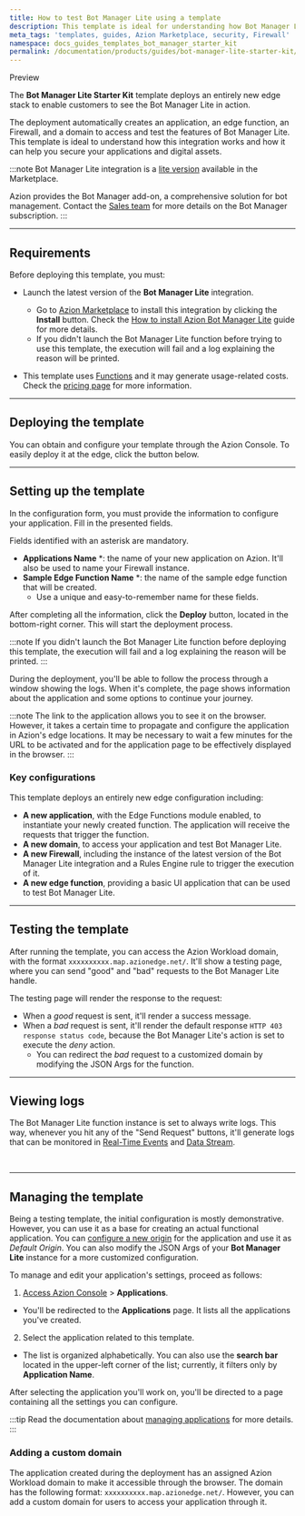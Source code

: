 ```yaml
---
title: How to test Bot Manager Lite using a template
description: This template is ideal for understanding how Bot Manager Lite works and how it can help you secure your applications.
meta_tags: 'templates, guides, Azion Marketplace, security, Firewall'
namespace: docs_guides_templates_bot_manager_starter_kit
permalink: /documentation/products/guides/bot-manager-lite-starter-kit/
---
```



<Tag severity="info" client:only="vue">
Preview
</Tag>

The **Bot Manager Lite Starter Kit** template deploys an entirely new edge stack to enable customers to see the Bot Manager Lite in action.

The deployment automatically creates an application, an edge function, an Firewall, and a domain to access and test the features of Bot Manager Lite. This template is ideal to understand how this integration works and how it can help you secure your applications and digital assets.

:::note
Bot Manager Lite integration is a [lite version](/pt-br/documentacao/produtos/guias/bot-manager-lite/) available in the Marketplace.

Azion provides the Bot Manager add-on, a comprehensive solution for bot management. Contact the [Sales team](https://www.azion.com/pt-br/contate-vendas/) for more details on the Bot Manager subscription.
:::

---

## Requirements

Before deploying this template, you must:

- Launch the latest version of the **Bot Manager Lite** integration.
    - Go to [Azion Marketplace](https://console.azion.com/marketplace) to install this integration by clicking the **Install** button. Check the [How to install Azion Bot Manager Lite](/en/documentation/products/guides/bot-manager-lite/) guide for more details.
    - If you didn't launch the Bot Manager Lite function before trying to use this template, the execution will fail and a log explaining the reason will be printed.

- This template uses [Functions](/en/documentation/products/build/applications/functions/) and it may generate usage-related costs. Check the [pricing page](https://www.azion.com/en/pricing/) for more information.

---

## Deploying the template

You can obtain and configure your template through the Azion Console. To easily deploy it at the edge, click the button below.

 <LinkButton
    label="Deploy"
    link="https://console.azion.com/create/azion/bot-manager-starter-kit"
    icon="ai ai-azion"
    icon-pos="left"
  />

---

## Setting up the template

In the configuration form, you must provide the information to configure your application. Fill in the presented fields. 

Fields identified with an asterisk are mandatory.

- **Applications Name** *: the name of your new application on Azion. It'll also be used to name your Firewall instance.
- **Sample Edge Function Name** *: the name of the sample edge function that will be created.
    - Use a unique and easy-to-remember name for these fields.

After completing all the information, click the **Deploy** button, located in the bottom-right corner. This will start the deployment process.

:::note
If you didn't launch the Bot Manager Lite function before deploying this template, the execution will fail and a log explaining the reason will be printed.
:::

During the deployment, you'll be able to follow the process through a window showing the logs. When it's complete, the page shows information about the application and some options to continue your journey.

:::note
The link to the application allows you to see it on the browser. However, it takes a certain time to propagate and configure the application in Azion's edge locations. It may be necessary to wait a few minutes for the URL to be activated and for the application page to be effectively displayed in the browser.
:::

### Key configurations

This template deploys an entirely new edge configuration including:

- **A new application**, with the Edge Functions module enabled, to instantiate your newly created function. The application will receive the requests that trigger the function.
- **A new domain**, to access your application and test Bot Manager Lite.
- **A new Firewall**, including the instance of the latest version of the Bot Manager Lite integration and a Rules Engine rule to trigger the execution of it.
- **A new edge function**, providing a basic UI application that can be used to test Bot Manager Lite.

---

## Testing the template

After running the template, you can access the Azion Workload domain, with the format `xxxxxxxxxx.map.azionedge.net/`. It'll show a testing page, where you can send "good" and "bad" requests to the Bot Manager Lite handle.

The testing page will render the response to the request:

- When a *good* request is sent, it'll render a success message.
- When a *bad* request is sent, it'll render the default response `HTTP 403 response status code`, because the Bot Manager Lite's action is set to execute the *deny* action.
    - You can redirect the *bad* request to a customized domain by modifying the JSON Args for the function.

---

## Viewing logs

The Bot Manager Lite function instance is set to always write logs. This way, whenever you hit any of the "Send Request" buttons, it'll generate logs that can be monitored in [Real-Time Events](/en/documentation/products/guides/secure/manage-bots/#use-real-time-events-to-observe-and-calibrate-rules) and [Data Stream](/en/documentation/products/observe/data-stream/).

<LinkButton link="/en/documentation/products/observe/real-time-events/" label="go to real-time events reference" severity="secondary" /> 


<br />
<LinkButton link="/en/documentation/products/observe/real-time-events/" label="go to Data Stream reference" severity="secondary" /> 



---

## Managing the template

Being a testing template, the initial configuration is mostly demonstrative. However, you can use it as a base for creating an actual functional application. You can [configure a new origin](/en/documentation/products/build/edge-application/origins/) for the application and use it as *Default Origin*. You can also modify the JSON Args of your **Bot Manager Lite** instance for a more customized configuration.

To manage and edit your application's settings, proceed as follows:

1. [Access Azion Console](https://console.azion.com) > **Applications**.
- You'll be redirected to the **Applications** page. It lists all the applications you've created. 
2. Select the application related to this template. 
- The list is organized alphabetically. You can also use the **search bar** located in the upper-left corner of the list; currently, it filters only by **Application Name**.

After selecting the application you'll work on, you'll be directed to a page containing all the settings you can configure.

:::tip
Read the documentation about [managing applications](/en/documentation/products/build/applications/first-steps/) for more details.
:::

### Adding a custom domain

The application created during the deployment has an assigned Azion Workload domain to make it accessible through the browser. The domain has the following format: `xxxxxxxxxx.map.azionedge.net/`. However, you can add a custom domain for users to access your application through it.


<LinkButton link="/en/documentation/products/guides/configure-a-domain/" label="go to configuring a domain guide" severity="secondary" /> 




